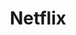 ---
title: 'Netflix'
description: 'A web platform which lets you watch unlimited movies, series and documentaries for free.'
image: 'https://i0.wp.com/hipertextual.com/wp-content/uploads/2021/09/netflix-1-scaled.jpg?fit=1200%2C747&ssl=1'
github: 'https://github.com/GuillemGarciaDev'
---